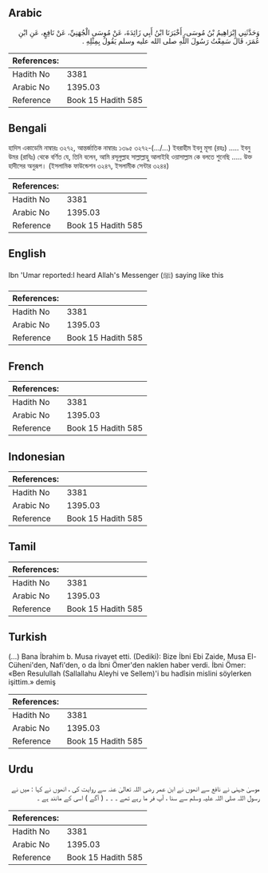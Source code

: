 ## Arabic


<div dir="rtl" lang="ar" style={{fontSize:'larger',backgroundColor:'#f8f9fa',padding:20}}>
وَحَدَّثَنِي إِبْرَاهِيمُ بْنُ مُوسَى، أَخْبَرَنَا ابْنُ أَبِي زَائِدَةَ، عَنْ مُوسَى الْجُهَنِيِّ، عَنْ نَافِعٍ، عَنِ ابْنِ عُمَرَ، قَالَ سَمِعْتُ رَسُولَ اللَّهِ صلى الله عليه وسلم يَقُولُ بِمِثْلِهِ ‏.‏
</div>
<div style={{backgroundColor:'#f8f9fa',padding:20, marginBottom: 10}}><table> <thead> <tr> <th>References:</th> <th></th> </tr> </thead> <tbody><tr><td>Hadith No</td><td>3381</td></tr><tr><td>Arabic No</td><td>1395.03</td></tr><tr><td>Reference</td><td>Book 15 Hadith 585</td></tr></tbody></table></div>

## Bengali


<div dir="ltr" lang="bn" style={{fontSize:'larger',backgroundColor:'#f8f9fa',padding:20}}>
হাদিস একাডেমি নাম্বারঃ ৩২৭২, আন্তর্জাতিক নাম্বারঃ ১৩৯৫ ৩২৭২-(.../...) ইবরাহীম ইবনু মূসা (রহঃ) ..... ইবনু উমর (রাযিঃ) থেকে বর্ণিত যে, তিনি বলেন, আমি রসূলুল্লাহ সাল্লাল্লাহু আলাইহি ওয়াসাল্লাম কে বলতে শুনেছি ..... উক্ত হাদীসের অনুরূপ। (ইসলামিক ফাউন্ডেশন ৩২৪৭, ইসলামীক সেন্টার ৩২৪৪)
</div>
<div style={{backgroundColor:'#f8f9fa',padding:20, marginBottom: 10}}><table> <thead> <tr> <th>References:</th> <th></th> </tr> </thead> <tbody><tr><td>Hadith No</td><td>3381</td></tr><tr><td>Arabic No</td><td>1395.03</td></tr><tr><td>Reference</td><td>Book 15 Hadith 585</td></tr></tbody></table></div>

## English


<div dir="ltr" lang="en" style={{fontSize:'larger',backgroundColor:'#f8f9fa',padding:20}}>
Ibn 'Umar reported:I heard Allah's Messenger (ﷺ) saying like this
</div>
<div style={{backgroundColor:'#f8f9fa',padding:20, marginBottom: 10}}><table> <thead> <tr> <th>References:</th> <th></th> </tr> </thead> <tbody><tr><td>Hadith No</td><td>3381</td></tr><tr><td>Arabic No</td><td>1395.03</td></tr><tr><td>Reference</td><td>Book 15 Hadith 585</td></tr></tbody></table></div>

## French


<div dir="ltr" lang="fr" style={{fontSize:'larger',backgroundColor:'#f8f9fa',padding:20}}>

</div>
<div style={{backgroundColor:'#f8f9fa',padding:20, marginBottom: 10}}><table> <thead> <tr> <th>References:</th> <th></th> </tr> </thead> <tbody><tr><td>Hadith No</td><td>3381</td></tr><tr><td>Arabic No</td><td>1395.03</td></tr><tr><td>Reference</td><td>Book 15 Hadith 585</td></tr></tbody></table></div>

## Indonesian


<div dir="ltr" lang="id" style={{fontSize:'larger',backgroundColor:'#f8f9fa',padding:20}}>

</div>
<div style={{backgroundColor:'#f8f9fa',padding:20, marginBottom: 10}}><table> <thead> <tr> <th>References:</th> <th></th> </tr> </thead> <tbody><tr><td>Hadith No</td><td>3381</td></tr><tr><td>Arabic No</td><td>1395.03</td></tr><tr><td>Reference</td><td>Book 15 Hadith 585</td></tr></tbody></table></div>

## Tamil


<div dir="ltr" lang="ta" style={{fontSize:'larger',backgroundColor:'#f8f9fa',padding:20}}>

</div>
<div style={{backgroundColor:'#f8f9fa',padding:20, marginBottom: 10}}><table> <thead> <tr> <th>References:</th> <th></th> </tr> </thead> <tbody><tr><td>Hadith No</td><td>3381</td></tr><tr><td>Arabic No</td><td>1395.03</td></tr><tr><td>Reference</td><td>Book 15 Hadith 585</td></tr></tbody></table></div>

## Turkish


<div dir="ltr" lang="tr" style={{fontSize:'larger',backgroundColor:'#f8f9fa',padding:20}}>
(…) Bana İbrahim b. Musa rivayet etti. (Dediki): Bize İbni Ebi Zaide, Musa El-Cüheni'den, Nafi'den, o da İbni Ömer'den naklen haber verdi. İbni Ömer: «Ben Resulullah (Sallallahu Aleyhi ve Sellem)'i bu hadîsin mislini söylerken işittim.» demiş
</div>
<div style={{backgroundColor:'#f8f9fa',padding:20, marginBottom: 10}}><table> <thead> <tr> <th>References:</th> <th></th> </tr> </thead> <tbody><tr><td>Hadith No</td><td>3381</td></tr><tr><td>Arabic No</td><td>1395.03</td></tr><tr><td>Reference</td><td>Book 15 Hadith 585</td></tr></tbody></table></div>

## Urdu


<div dir="rtl" lang="ur" style={{fontSize:'larger',backgroundColor:'#f8f9fa',padding:20}}>
موسیٰ جہنی نے نافع سے انھوں نے ابن عمر رضی اللہ تعالیٰ عنہ سے روایت کی ، انھوں نے کہا : میں نے رسول اللہ صلی اللہ علیہ وسلم سے سنا ، آپ فر ما رہے تھے ۔ ۔ ۔ ( آگے ) اسی کے مانند ہے ۔
</div>
<div style={{backgroundColor:'#f8f9fa',padding:20, marginBottom: 10}}><table> <thead> <tr> <th>References:</th> <th></th> </tr> </thead> <tbody><tr><td>Hadith No</td><td>3381</td></tr><tr><td>Arabic No</td><td>1395.03</td></tr><tr><td>Reference</td><td>Book 15 Hadith 585</td></tr></tbody></table></div>